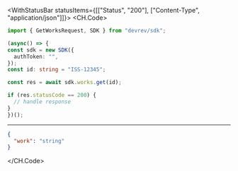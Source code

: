 

<WithStatusBar statusItems={[["Status", "200"], ["Content-Type", "application/json"]]}>
  <CH.Code>
  ```typescript Get.ts
  import { GetWorksRequest, SDK } from "devrev/sdk";

(async() => {
  const sdk = new SDK({
    authToken: "",
  });
const id: string = "ISS-12345";

  const res = await sdk.works.get(id);

  if (res.statusCode == 200) {
    // handle response
  }
})();
  ```
  ---

  ```json Example Response
  {
    "work": "string"
  }
  ```
  </CH.Code>
</WithStatusBar>
